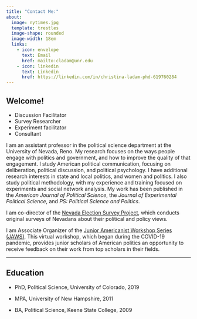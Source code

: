 ```yaml
---
title: "Contact Me:"
about: 
  image: nytimes.jpg
  template: trestles
  image-shape: rounded
  image-width: 18em
  links:
    - icon: envelope
      text: Email
      href: mailto:cladam@unr.edu
    - icon: linkedin
      text: Linkedin
      href: https://linkedin.com/in/christina-ladam-phd-619760284
---
```


## **Welcome!**

- Discussion Facilitator
- Survey Researcher
- Experiment facilitator
- Consultant

I am an assistant professor in the political science department at the University of Nevada, Reno. My research focuses on the ways people engage with politics and government, and how to improve the quality of that engagement. I study American political communication, focusing on deliberation, political discussion, and political psychology. I have additional research interests in state and local politics, and women and politics. I also study political methodology, with my experience and training focused on experiments and social network analysis. My work has been published in the *American Journal of Political Science*, the *Journal of Experimental Political Science*, and *PS: Political Science and Politics*.

I am co-director of the [Nevada Election Survey Project](nvelectionsurvey.com), which conducts original surveys of Nevadans about their political and policy views.

I am Associate Organizer of the [Junior Americanist Workshop Series (JAWS)](https://jawspolisci.network/). This virtual workshop, which began during the COVID-19 pandemic, provides junior scholars of American politics an opportunity to receive feedback on their work from top scholars in their fields.

------------------------------------------------------------------------

## **Education**

-   PhD, Political Science, University of Colorado, 2019

-   MPA, University of New Hampshire, 2011

-   BA, Political Science, Keene State College, 2009
